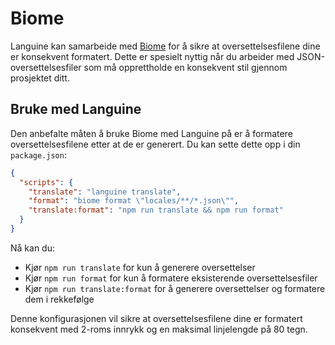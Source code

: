 # Biome

Languine kan samarbeide med [Biome](https://biomejs.dev/) for å sikre at oversettelsesfilene dine er konsekvent formatert. Dette er spesielt nyttig når du arbeider med JSON-oversettelsesfiler som må opprettholde en konsekvent stil gjennom prosjektet ditt.

## Bruke med Languine

Den anbefalte måten å bruke Biome med Languine på er å formatere oversettelsesfilene etter at de er generert. Du kan sette dette opp i din `package.json`:

```json title="package.json"
{
  "scripts": {
    "translate": "languine translate",
    "format": "biome format \"locales/**/*.json\"",
    "translate:format": "npm run translate && npm run format"
  }
}
```

Nå kan du:
- Kjør `npm run translate` for kun å generere oversettelser
- Kjør `npm run format` for kun å formatere eksisterende oversettelsesfiler
- Kjør `npm run translate:format` for å generere oversettelser og formatere dem i rekkefølge

Denne konfigurasjonen vil sikre at oversettelsesfilene dine er formatert konsekvent med 2-roms innrykk og en maksimal linjelengde på 80 tegn.